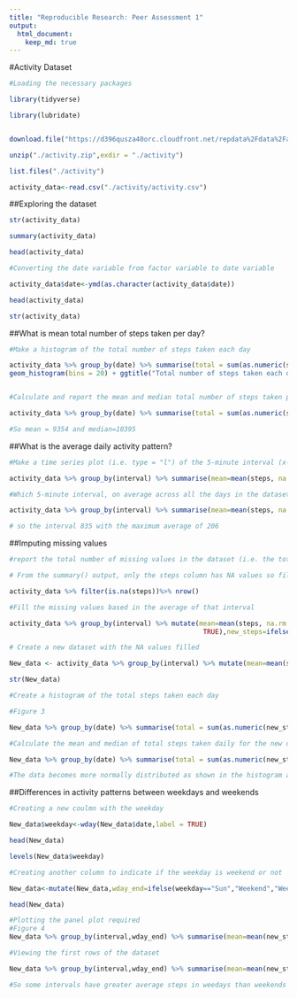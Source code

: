 ```yaml
---
title: "Reproducible Research: Peer Assessment 1"
output: 
  html_document:
    keep_md: true
---
```



#Activity Dataset

```r
#Loading the necessary packages

library(tidyverse)

library(lubridate)


download.file("https://d396qusza40orc.cloudfront.net/repdata%2Fdata%2Factivity.zip", destfile = "./activity.zip")

unzip("./activity.zip",exdir = "./activity")

list.files("./activity")

activity_data<-read.csv("./activity/activity.csv")


```

##Exploring the dataset

```r
str(activity_data)

summary(activity_data)

head(activity_data)

#Converting the date variable from factor variable to date variable

activity_data$date<-ymd(as.character(activity_data$date))

head(activity_data)

str(activity_data)

```

##What is mean total number of steps taken per day?

```r
#Make a histogram of the total number of steps taken each day

activity_data %>% group_by(date) %>% summarise(total = sum(as.numeric(steps),na.rm = TRUE)) %>% ggplot(aes(x=total))+
geom_histogram(bins = 20) + ggtitle("Total number of steps taken each day") + xlab("Total steps") + ylab("Count of total steps")


#Calculate and report the mean and median total number of steps taken per day

activity_data %>% group_by(date) %>% summarise(total = sum(as.numeric(steps),na.rm = TRUE)) %>% summarise(mean = mean(total), median = median(total))

#So mean = 9354 and median=10395


```

##What is the average daily activity pattern?

```r
#Make a time series plot (i.e. type = "l") of the 5-minute interval (x-axis) and the average number of steps taken, averaged across all days (y-axis)

activity_data %>% group_by(interval) %>% summarise(mean=mean(steps, na.rm = TRUE)) %>% ggplot(aes(x=interval, y= mean))+geom_line()+ggtitle("Average daily activity pattern")+xlab("interval")+ylab("average steps")

#Which 5-minute interval, on average across all the days in the dataset, contains the maximum number of steps?

activity_data %>% group_by(interval) %>% summarise(mean=mean(steps, na.rm = TRUE)) %>% arrange(desc(mean)) %>% head(1)

# so the interval 835 with the maximum average of 206

```

##Imputing missing values

```r
#report the total number of missing values in the dataset (i.e. the total number of rows with NAs)

# From the summary() output, only the steps column has NA values so filter the dataset according to steps NA values only

activity_data %>% filter(is.na(steps))%>% nrow()

#Fill the missing values based in the average of that interval

activity_data %>% group_by(interval) %>% mutate(mean=mean(steps, na.rm =
                                                 TRUE),new_steps=ifelse(is.na(steps), mean, steps)) %>% ungroup() %>% slice(300:10)

# Create a new dataset with the NA values filled

New_data <- activity_data %>% group_by(interval) %>% mutate(mean=mean(steps, na.rm = TRUE),new_steps=ifelse(is.na(steps), mean, steps)) %>% ungroup %>% select(new_steps, date, interval)

str(New_data)

#Create a histogram of the total steps taken each day

#Figure 3

New_data %>% group_by(date) %>% summarise(total = sum(as.numeric(new_steps),na.rm = TRUE)) %>% ggplot(aes(x=total))+geom_histogram(bins = 20) + ggtitle("Total number of steps taken each day after filling NA values") + xlab("Total steps") + ylab("Count of total steps")

#Calculate the mean and median of total steps taken daily for the new dataset

New_data %>% group_by(date) %>% summarise(total = sum(as.numeric(new_steps),na.rm = TRUE)) %>% summarise(mean=mean(total), median=median(total))

#The data becomes more normally distributed as shown in the histogram and the equality of the mean and median= 10766 for both.

```


##Differences in activity patterns between weekdays and weekends

```r

#Creating a new coulmn with the weekday

New_data$weekday<-wday(New_data$date,label = TRUE)

head(New_data)

levels(New_data$weekday)

#Creating another column to indicate if the weekday is weekend or not

New_data<-mutate(New_data,wday_end=ifelse(weekday=="Sun","Weekend","Weekday"))

head(New_data)

#Plotting the panel plot required
#Figure 4
New_data %>% group_by(interval,wday_end) %>% summarise(mean=mean(new_steps)) %>% ggplot(aes(x=interval, y= mean))+geom_line()+ggtitle("Average daily activity pattern")+xlab("interval")+ylab("average steps")+facet_grid(wday_end~.)

#Viewing the first rows of the dataset

New_data %>% group_by(interval,wday_end) %>% summarise(mean=mean(new_steps))

#So some intervals have greater average steps in weedays than weekends and vice versa.
```

